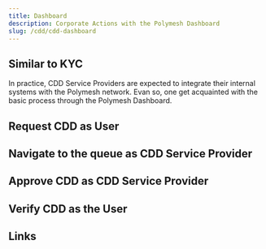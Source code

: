 ```yaml
---
title: Dashboard
description: Corporate Actions with the Polymesh Dashboard
slug: /cdd/cdd-dashboard
---
```


## Similar to KYC

In practice, CDD Service Providers are expected to integrate their internal systems with the Polymesh network. Evan so, one get acquainted with the basic process through the Polymesh Dashboard.

## Request CDD as User

## Navigate to the queue as CDD Service Provider

## Approve CDD as CDD Service Provider

## Verify CDD as the User

## Links
